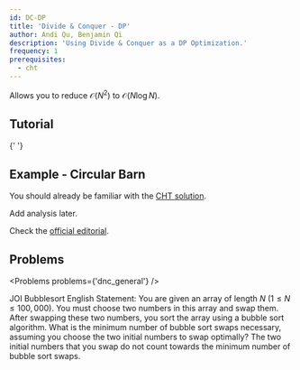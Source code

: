 ```yaml
---
id: DC-DP
title: 'Divide & Conquer - DP'
author: Andi Qu, Benjamin Qi
description: 'Using Divide & Conquer as a DP Optimization.'
frequency: 1
prerequisites:
  - cht
---
```


Allows you to reduce $\mathcal{O}(N^2)$ to $\mathcal{O}(N\log N)$.

## Tutorial

<Resources>
	<Resource
		source="cp-algo"
		title="Divide and Conquer DP"
		url="dynamic_programming/divide-and-conquer-dp.html"
	></Resource>
	<Resource
		source="Jeffrey Xiao"
		title="Divide and Conquer Optimization"
		url="https://jeffreyxiao.me/blog/divide-and-conquer-optimization"
	></Resource>
	<Resource source="GCP" title="15.4.2 - Divide & Conquer Optimization">
		{' '}
	</Resource>
</Resources>

## Example - Circular Barn

<FocusProblem problem={problems.dnc_sample[0]} />

You should already be familiar with the [CHT solution](/plat/cht#problems).

<IncompleteSection>

Add analysis later.

</IncompleteSection>

Check the
[official editorial](http://www.usaco.org/current/data/sol_cbarn_platinum_feb16.html).

## Problems

<Problems problems={'dnc_general'} />

JOI Bubblesort English Statement: You are given an array of length $N$
$(1 \le N \le 100,000)$. You must choose two numbers in this array and swap
them. After swapping these two numbers, you sort the array using a bubble sort
algorithm. What is the minimum number of bubble sort swaps necessary, assuming
you choose the two initial numbers to swap optimally? The two initial numbers
that you swap do not count towards the minimum number of bubble sort swaps.

<!-- <Info title="Pro Tip">

There are [plenty](https://github.com/bqi343/USACO/blob/master/Contests/USACO%20Links/Division-Specific/Platinum.md) of Platinum DP problems that are not covered by this guide. We recommend that you work through these on your own.

</Info> -->
